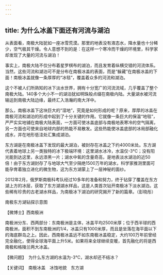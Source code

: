 ```yaml
---
---
---
```

title: 为什么冰盖下面还有河流与湖泊
---




从表面看，南极大陆犹如一座冰雪荒漠。那里的地表没有液态水，降水量也十分稀少，空气极其干燥。令人意想不到的是：在这样一个寒冷而干燥的环境里，科学家却发现了大量的河流与湖泊！

事实上，南极大陆不仅分布着星罗棋布的湖泊，而且发育着纵横交错的河流体系。当然，这些河流和湖泊可不是分布在南极冰盖的表面，而是“躲藏”在南极冰盖的下面！南极冰盖就像一条厚厚的“冰毯”，覆盖着众多的河流和湖泊。

这个不被人们所熟知的冰下淡水世界，拥有十分宽广的河流流域，几乎覆盖了整个南极大陆。140多个大小不一的湖泊犹如明珠般点缀在南极内陆。大量湖水被河流输运到南极大陆边缘，最终汇入浩瀚的南大洋中。

那么，南极冰盖下这块巨大的“湿地”，究竟是如何形成的呢？原来，厚厚的冰盖在南极河流和湖泊的形成中起到了十分关键的作用。它就像一条巨大的保温“地毯”，严严实实地铺在南极大陆表面，一方面可使冰盖底部与南极地表寒冷的空气隔离，另一方面也可使来自地球内部的热能不易散发。这些热能使冰盖底部的冰局部融化成水，并在地形低洼处汇集成湖泊。

东方湖是在南极冰盖下发现的最大湖泊，被封存在冰盖之下约4000米处。东方湖代表着地球上另一类独特的冰下极端环境：这里湖水冰冷，水温仅-3℃；没有阳光能到达这里，永远漆黑一片；湖水中氧的含量奇高，是地表淡水湖泊的近50倍！由于东方湖封存了与地球大气至少隔绝1500万年的湖水，科学家推测里面可能孕育着独立进化的微生物，这为东方湖蒙上了一层神秘的面纱。

2012年2月，俄罗斯南极科考队经过10多年的准备和努力，终于钻穿了覆盖在东方湖上方的冰层，获取了东方湖湖水样品，这是人类首次钻开南极冰下淡水湖泊。这些稀有珍贵的古老湖水样品，为南极冰下湖泊的研究揭开了新的篇章。（彭晓彤）





南极东方湖钻探示意图



【微博士】西南极洲

南极洲分东、西两部分：东南极洲是主体，冰盖平均2500米厚；位于西半球的西南极洲，面积不到东南极洲的1/4，冰盖只有1000米厚，而且是坐落在海平面以下的海底群岛之上。因此，西南极冰盖远不如东南极冰盖稳定，大约100万年前曾经完全融化，使得全球海平面上升5米。如果将来全球继续变暖，首先融化的将是西南极和格陵兰两大冰盖。

【微问题】　为什么东方湖的水温为-3℃，湖水却还不结冰？

【关键词】　南极冰盖　冰蚀地貌　东方湖